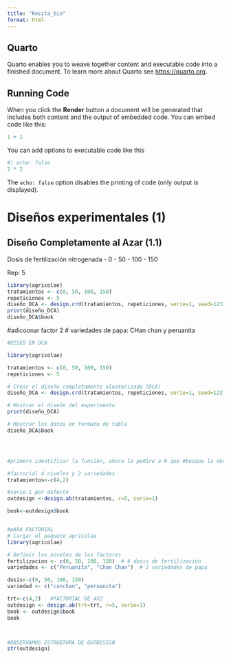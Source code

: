 ```yaml
---
title: "Rosita_bio"
format: html
---
```


## Quarto

Quarto enables you to weave together content and executable code into a finished document. To learn more about Quarto see <https://quarto.org>.

## Running Code

When you click the **Render** button a document will be generated that includes both content and the output of embedded code. You can embed code like this:

```r
1 + 1
```

You can add options to executable code like this

```r
#| echo: false
2 * 2
```

The `echo: false` option disables the printing of code (only output is displayed).

# Diseños experimentales (1)
## Diseño Completamente al Azar  (1.1)


Dosis de fertilización nitrogenada 
- 0
- 50
- 100
- 150 

Rep: 5 

```r
library(agricolae)
tratamientos <- c(0, 50, 100, 150)
repeticiones <- 5
diseño_DCA <- design.crd(tratamientos, repeticiones, serie=1, seed=123)
print(diseño_DCA)
diseño_DCA$book
```

#adicoonar factor 2
# variedades de papa: CHan chan y peruanita


```r
#DISEO EN DCA

library(agricolae)

tratamientos <- c(0, 50, 100, 150)
repeticiones <- 5

# Crear el diseño completamente aleatorizado (DCA)
diseño_DCA <- design.crd(tratamientos, repeticiones, serie=1, seed=123)

# Mostrar el diseño del experimento
print(diseño_DCA)

# Mostrar los datos en formato de tabla
diseño_DCA$book




#primero identificar la función, ahora le pedire a R que #busque la descripción de un paquete. 

#factorial 4 niveles y 2 variedades 
tratamientos<-c(4,2)

#serie 1 por defecto
outdesign <-design.ab(tratamientos, r=5, serie=1)

book<-outdesign$book


#pARA FACTORIAL
# Cargar el paquete agricolae
library(agricolae)

# Definir los niveles de los factores
fertilizacion <- c(0, 50, 100, 150)  # 4 dosis de fertilización
variedades <- c("Peruanita", "Chan Chan")  # 2 variedades de papa

dosis<-c(0, 50, 100, 150)
variedad <- c("canchan", "peruanita")

trt<-c(4,2)   #fACTORIAL DE 4X2
outdesign <- design.ab(trt=trt, r=5, serie=1)
book <- outdesign$book
book



#OBSERVAMOS ESTRUDTURA DE OUTDESIGN 
str(outdesign)


```











